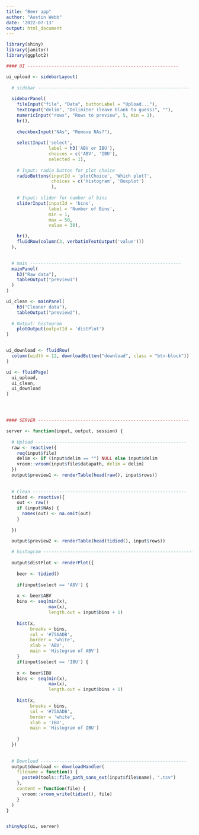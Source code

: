 ```yaml
---
title: "Beer app"
author: "Austin Webb"
date: '2022-07-13'
output: html_document
---
```






```r
library(shiny)
library(janitor)
library(ggplot2)

```

```r

#### UI ---------------------------------------------------------

ui_upload <- sidebarLayout(
 
  # sidebar ---------------------------------------------------------
   
  sidebarPanel(
    fileInput("file", "Data", buttonLabel = "Upload..."),
    textInput("delim", "Delimiter (leave blank to guess)", ""),
    numericInput("rows", "Rows to preview", 5, min = 1),
    hr(),
    
    checkboxInput("NAs", "Remove NAs?"),    
    
    selectInput('select',
                label = h3('ABV or IBU'),
                choices = c('ABV', 'IBU'),
                selected = 1),  
    
    # Input: radio button for plot choice
    radioButtons(inputId = 'plotChoice', 'Which plot?',
                 choices = c('Histogram', 'Boxplot')
                 ),    
    
    # Input: slider for number of bins
    sliderInput(inputId = 'bins',
                label = 'Number of Bins',
                min = 1,
                max = 50,
                value = 30),

    hr(),
    fluidRow(column(3, verbatimTextOutput('value')))
  ),

  
  # main ---------------------------------------------------------
  mainPanel(
    h3("Raw data"),
    tableOutput("preview1")
  )
)

ui_clean <- mainPanel(
    h3("Cleaner data"),
    tableOutput("preview2"),
  
  # Output: histogram
    plotOutput(outputId = 'distPlot')
)


ui_download <- fluidRow(
  column(width = 12, downloadButton("download", class = "btn-block"))
)

ui <- fluidPage(
  ui_upload,
  ui_clean,
  ui_download
)




#### SERVER ---------------------------------------------------------

server <- function(input, output, session) {
  
  # Upload ---------------------------------------------------------
  raw <- reactive({
    req(input$file)
    delim <- if (input$delim == "") NULL else input$delim
    vroom::vroom(input$file$datapath, delim = delim)
  })
  output$preview1 <- renderTable(head(raw(), input$rows))
  
 
  # Clean ----------------------------------------------------------
  tidied <- reactive({
    out <- raw()
    if (input$NAs) {
      names(out) <- na.omit(out)
    }
    
  })

  output$preview2 <- renderTable(head(tidied(), input$rows))
  
  # histogram ----------------------------------------------------------  
  
  output$distPlot <- renderPlot({
    
    beer <- tidied()
    
    if(input$select == 'ABV') {
      
    x <- beer$ABV
    bins <- seq(min(x), 
                max(x), 
                length.out = input$bins + 1)
    
    hist(x, 
         breaks = bins,
         col = '#75AADB',
         border = 'white',
         xlab = 'ABV',
         main = 'Histogram of ABV')
    }
    if(input$select == 'IBU') {
      
    x <- beer$IBU
    bins <- seq(min(x), 
                max(x), 
                length.out = input$bins + 1)
    
    hist(x, 
         breaks = bins,
         col = '#75AADB',
         border = 'white',
         xlab = 'IBU',
         main = 'Histogram of IBU')
      
    }
  })
  
 
  # Download -------------------------------------------------------
  output$download <- downloadHandler(
    filename = function() {
      paste0(tools::file_path_sans_ext(input$file$name), ".tsv")
    },
    content = function(file) {
      vroom::vroom_write(tidied(), file)
    }
  )
}


shinyApp(ui, server)

```

